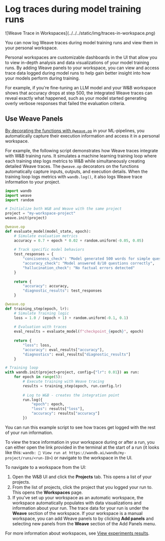 # Log traces during model training runs

<Frame>
![Weave Trace in Workspaces](../../../static/img/traces-in-workspace.png)
</Frame>

You can now log Weave traces during model training runs and view them in your personal workspace. 

Personal workspaces are customizable dashboards in the UI that allow you to view in-depth analysis and data visualizations of your model training runs. By adding Weave panels to your workspace, you can view and access trace data logged during model runs to help gain better insight into how your models perform during training.

For example, if you're fine-tuning an LLM model and your W&B workspace shows that accuracy drops at step 500, the integrated Weave traces can reveal exactly what happened, such as your model started generating overly verbose responses that failed the evaluation criteria.

## Use Weave Panels

[By decorating the functions with `@weave.op`](/weave/quickstart) in your ML-pipelines, you automatically capture their execution information and access it in a personal workspace.

For example, the following script demonstrates how Weave traces integrate with W&B training runs. It simulates a machine learning training loop where each training step logs metrics to W&B while simultaneously creating detailed Weave traces. The `@weave.op` decorators on the functions automatically capture inputs, outputs, and execution details. When the training loop logs metrics with `wandb.log()`, it also logs Weave trace information to your project.

```python
import wandb
import weave
import random

# Initialize both W&B and Weave with the same project
project = "my-workspace-project"
weave.init(project)

@weave.op
def evaluate_model(model_state, epoch):
    # Simulate evaluation metrics
    accuracy = 0.7 + epoch * 0.02 + random.uniform(-0.05, 0.05)
    
    # Track specific model behaviors
    test_responses = {
        "conciseness_check": "Model generated 500 words for simple question",
        "accuracy_check": "Model answered 8/10 questions correctly",
        "hallucination_check": "No factual errors detected"
    }
    
    return {
        "accuracy": accuracy,
        "diagnostic_results": test_responses
    }

@weave.op
def training_step(epoch, lr):
    # Simulate Training logic
    loss = 1.0 / (epoch + 1) + random.uniform(-0.1, 0.1)
    
    # Evaluation with traces
    eval_results = evaluate_model(f"checkpoint_{epoch}", epoch)
    
    return {
        "loss": loss,
        "accuracy": eval_results["accuracy"],
        "diagnostics": eval_results["diagnostic_results"]
    }

# Training loop
with wandb.init(project=project, config={"lr": 0.01}) as run:
    for epoch in range(5):
        # Execute training with Weave tracing
        results = training_step(epoch, run.config.lr)
        
        # Log to W&B - creates the integration point
        run.log({
            "epoch": epoch,
            "loss": results["loss"],
            "accuracy": results["accuracy"]
        })
```

You can run this example script to see how traces get logged with the rest of your run information.

To view the trace information in your workspace during or after a run, you can either open the link provided in the terminal at the start of a run (it looks like this: `wandb: 🚀 View run at https://wandb.ai/wandb/my-project/runs/<run-ID>`) or navigate to the workspace in the UI.

To navigate to a workspace from the UI:

1. Open the W&B UI and click the **Projects** tab. This opens a list of your projects.
2. From the list of projects, click the project that you logged your run to. This opens the **Workspaces** page.
3. If you've set up your workspace as an automatic workspace, the workspace automatically populates with data visualizations and information about your run. The trace data for your run is under the **Weave** section of the workspace. If your workspace is a manual workspace, you can add Weave panels to by clicking **Add panels** and selecting new panels from the **Weave** section of the Add Panels menu.

For more information about workspaces, see [View experiments results](https://docs.wandb.ai/models/track/workspaces).